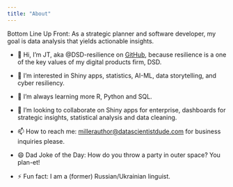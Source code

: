 ```yaml
---
title: "About"
---
```


Bottom Line Up Front: As a strategic planner and software developer, my goal is data analysis that yields actionable insights.

-   👋 Hi, I’m JT, aka \@DSD-resilience on [GitHub](https://github.com/DSD-resilience), because resilience is a one of the key values of my digital products firm, DSD.

-   👀 I’m interested in Shiny apps, statistics, AI-ML, data storytelling, and cyber resiliency.

-   🌱 I’m always learning more R, Python and SQL.

-   💞️ I’m looking to collaborate on Shiny apps for enterprise, dashboards for strategic insights, statistical analysis and data cleaning.

-   📫 How to reach me: [millerauthor\@datascientistdude.com](mailto:millerauthor@datascientistdude.com) for business inquiries please.

-   😄 Dad Joke of the Day: How do you throw a party in outer space? You plan-et!

-   ⚡ Fun fact: I am a (former) Russian/Ukrainian linguist.
